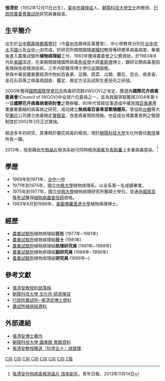 {{POV|條目所有內容|time=2010-04-28T03:48:48+00:00}}
'''張清安'''（1952年12月11日出生），[[臺中市|臺中市]][[霧峰區|霧峰區]]人，[[朝陽科技大學|朝陽科技大學]][[生化|生化]]所教授、[[行政院|行政院]][[農委會|農委會]][[農試所|農試所]]研究員兼組長。

== 生平簡介 ==
出生於[[台中縣|台中縣]][[霧峰區|霧峰鄉]][[萬豐里_(臺灣)|萬豐村]]（今[[臺中市|臺中市]]霧峰區萬豐里），中小學教育分別在[[台中市|台中市]][[太平國小|太平國小]]及[[台中一中|台中一中]]完成，於研究所期間跟隨[[盧耀村|盧耀村]]教授專研煙草病毒病害，畢業後進入農業試驗所'''植物病理組'''工作，1983年獲得農委會之公費資助，於1983年8月赴[[美國|美國]]深造，在美期間跟隨國際病毒[[免疫學|免疫學]]大師[[普斯佛|普斯佛]]博士，鑽研豆類病毒基因表現與免疫檢測技術，三年內即獲得博士學位返國服務。<br/>
參與中華民國重要經濟作物如百香果、豆類、蔬菜、瓜類、蘭花、百合、夜來香、金花石蒜等之病毒病調查、鑑定、檢定方法及試劑生產技術之研發。

2000年獲得[[國際園藝學會|國際園藝學會]][[花卉|花卉]]病毒研究群(IWGOV)之肯定，獲選為'''國際花卉病毒委員會'''(Council of IWGOV)中全球六位委員之一，並為我國爭取獲得2004年第十一屆'''國際花卉病毒病害研討會'''之舉辦權。80年代曾經從事造成中華民國[[百香果|百香果]]產業嚴重萎縮的病毒病之研究，成功建立'''無病毒百香果苗繁殖體系'''。曾協助[[台糖|台糖]]等大型[[蘭花|蘭花]]公司建立病毒檢定[[實驗室|實驗室]]，改進病毒預防措施。也促成台灣農業首例之驗證制度於2002年3月正式實施。<br/>
<br/>
經過多年的研究，其專精於蘭花病毒的檢測，現於[[朝陽科技大學|朝陽科技大學]]生化所擔任[[教授|教授]]兼所長一職。

2013年，發表藉由[[生物晶片|生物晶片]]檢測系統可同時檢測[[香蕉|香蕉]]及[[馬鈴薯|馬鈴薯]]上多重病毒感染。<ref>[http://news.gpwb.gov.tw/news.aspx?ydn=026dTHGgTRNpmRFEgxcbfb0e%2b%2beJP7D3HGsxhDrckoX9wSDohGDCCsfilQyU%2bS2iENPVK%2b972BtPLVirl0s5ASzeddLJ2z6346YZwn8T6is%3d 張清安作物病毒檢測晶片 效率創先]{{dead link|date=2018年2月 |bot=InternetArchiveBot |fix-attempted=yes }}，青年日報，2013年11月14日</ref>

== 學歷 ==
*1969年到1971年，[[台中一中|台中一中]]
*1971年到1975年，國立[[中興大學|中興大學]]植物病理系，以全系第一名成績畢業。
*1975年到1977年，國立[[中興大學|中興大學]]植物病理研究所獲碩士學位，並通過[[國家高等考試|國家高等考試]]獲得[[植物病蟲害|植物病蟲害]][[技師|技師]]資格。
*1983年8月到1986年，[[美國|美國]][[佛羅里達大學|佛羅里達大學]]植物病理博士。

== 經歷 ==
*[[農業試驗所|農業試驗所]]植物病理組'''技佐'''  (1977年─1981年) 
*[[農業試驗所|農業試驗所]]植物病理組'''技士'''  (1981年) 
*[[農業試驗所|農業試驗所]]植物病理組'''助理研究員'''  (1981年─1988年) 
*[[農業試驗所|農業試驗所]]植物病理組'''副研究員'''   (1988年─1996年) 
*[[農業試驗所|農業試驗所]]植物病理組'''研究員'''   (1996年─)

== 參考文獻 ==
{{Reflist}}
*[https://web.archive.org/web/20160307182730/http://blog.yam.com/user_data.php?BLOG_ID=cachang 張清安教授的部落格]
*[https://web.archive.org/web/20100308063329/http://www.cyut.edu.tw/~ib/researcher-1-.html 朝陽科技大學 生化所 師資陣容]
*[http://www.afa.gov.tw/Prize_look.asp?CatID=1&NewsID=34&year=92 行政院農試所─張清安博士資料]{{Dead link|date=2018年8月 |bot=InternetArchiveBot |fix-attempted=yes }}
*[http://www.tari.gov.tw/%C3%FA%AEp%C1`%A9%D2/%B4%D3%AFf%A8t/%A4H%AD%FB/%B1i%B2M%A6w.HTM 農試所植病組資料] {{Wayback|url=http://www.tari.gov.tw/%C3%FA%AEp%C1%60%A9%D2/%B4%D3%AFf%A8t/%A4H%AD%FB/%B1i%B2M%A6w.HTM |date=20070827133541 }}

== 外部連結 ==
*[http://search.books.com.tw/exep/openfind.php?cat=001&key=%B1i%B2M%A6w 張清安博士著作]{{dead link|date=2018年2月 |bot=InternetArchiveBot |fix-attempted=yes }}
*[http://millennium.lib.cyut.edu.tw/search*cht/?searchtype=a&searcharg=%B1i%B2M%A6w&searchscope=4&SORT=D&extended=0&SUBMIT=%ACd%B8%DF&searchlimits=&searchorigarg=t%7B213d47%7D%7B214761%7D%7B213a67%7D 朝陽科技大學 圖書館 書籍資料]
*[http://web.ner.gov.tw/culturenews/culture/culture-detail.asp?id=98195 張清安教授獲選『科學五十』成就獎]{{dead link|date=2018年2月 |bot=InternetArchiveBot |fix-attempted=yes }}

[[Category:1952年出生|C向]]
[[Category:在世人物|C向]]
[[Category:張姓|C向]]
[[Category:台灣生物化學家|C向]]
[[Category:國立臺中第一高級中學校友|C向]]
[[Category:國立中興大學校友|C向]]
[[Category:佛羅里達大學校友|C向]]
[[Category:台中市人|Z張]]